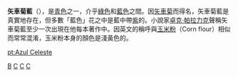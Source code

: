 
{{Infobox color
|title=矢車菊藍
|textcolor=#000000
|mod=hex
|6495ED
|source=[[网页颜色模式#X11名称|X11]]
}}
'''矢車菊藍'''（{{lang-en|Cornflower blue}}），是[[青色|青色]]之一，介乎[[綠色|綠色]]和[[藍色|藍色]]之間。因[[矢車菊|矢車菊]]而得名，矢車菊藍是真實地存在，但多數「藍色」花之中是藍中帶[[紫色|紫]]的。小說家[[卓克·帕拉力克|卓克·帕拉力克]]聲稱矢車菊藍至少一次出現在他每本著作中。因英文的稱呼與[[玉米粉|玉米粉]]（Corn flour）相似而常常混淆，玉米粉本身的顏色是淺黃色的。

{{Shades of blue}}
{{Shades of Cyan}}
{{色彩小作品}}

[[Category:颜色|B]]
[[Category:藍色系|C]]
[[Category:青藍色系|C]]
[[Category:色彩系|C]]

[[pt:Azul_Celeste|pt:Azul Celeste]]